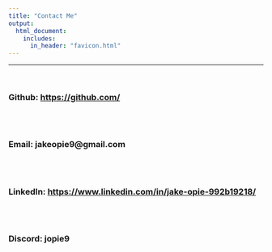 ```yaml
---
title: "Contact Me"
output: 
  html_document:
    includes:
      in_header: "favicon.html"
---
```

---
<br>

### Github: [https://github.com/](https://github.com/)

<br><br>

### Email: jakeopie9@gmail.com

<br><br>

### LinkedIn: [https://www.linkedin.com/in/jake-opie-992b19218/](https://www.linkedin.com/in/jake-opie-992b19218/)

<br><br>

### Discord: jopie9

